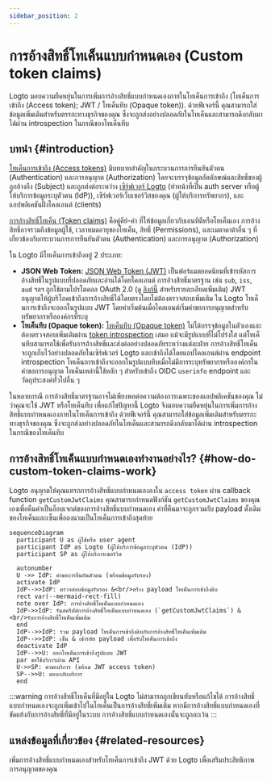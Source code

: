 ```yaml
---
sidebar_position: 2
---
```


# การอ้างสิทธิ์โทเค็นแบบกำหนดเอง (Custom token claims)

Logto มอบความยืดหยุ่นในการเพิ่มการอ้างสิทธิ์แบบกำหนดเองภายในโทเค็นการเข้าถึง (โทเค็นการเข้าถึง (Access token); JWT / โทเค็นทึบ (Opaque token)). ด้วยฟีเจอร์นี้ คุณสามารถใส่ข้อมูลเพิ่มเติมสำหรับตรรกะทางธุรกิจของคุณ ซึ่งจะถูกส่งอย่างปลอดภัยในโทเค็นและสามารถดึงกลับมาได้ผ่าน introspection ในกรณีของโทเค็นทึบ

## บทนำ \{#introduction}

[โทเค็นการเข้าถึง (Access tokens)](https://auth.wiki/access-token) มีบทบาทสำคัญในกระบวนการการยืนยันตัวตน (Authentication) และการอนุญาต (Authorization) โดยจะบรรจุข้อมูลอัตลักษณ์และสิทธิ์ของผู้ถูกอ้างถึง (Subject) และถูกส่งต่อระหว่าง [เซิร์ฟเวอร์ Logto](/concepts/core-service) (ทำหน้าที่เป็น auth server หรือผู้ให้บริการข้อมูลระบุตัวตน (IdP)), เซิร์ฟเวอร์เว็บเซอร์วิสของคุณ (ผู้ให้บริการทรัพยากร), และแอปพลิเคชันฝั่งไคลเอนต์ (clients)

[การอ้างสิทธิ์โทเค็น (Token claims)](https://auth.wiki/claim) คือคู่คีย์-ค่า ที่ให้ข้อมูลเกี่ยวกับเอนทิตีหรือโทเค็นเอง การอ้างสิทธิ์อาจรวมถึงข้อมูลผู้ใช้, เวลาหมดอายุของโทเค็น, สิทธิ์ (Permissions), และเมตาดาต้าอื่น ๆ ที่เกี่ยวข้องกับกระบวนการการยืนยันตัวตน (Authentication) และการอนุญาต (Authorization)

ใน Logto มีโทเค็นการเข้าถึงอยู่ 2 ประเภท:

- **JSON Web Token:** [JSON Web Token (JWT)](https://auth.wiki/jwt) เป็นฟอร์แมตยอดนิยมที่เข้ารหัสการอ้างสิทธิ์ในรูปแบบที่ปลอดภัยและอ่านได้โดยไคลเอนต์ การอ้างสิทธิ์มาตรฐาน เช่น `sub`, `iss`, `aud` ฯลฯ ถูกใช้ตามโปรโตคอล OAuth 2.0 (ดู [ลิงก์นี้](https://datatracker.ietf.org/doc/html/rfc7519#section-4) สำหรับรายละเอียดเพิ่มเติม) JWT อนุญาตให้ผู้บริโภคเข้าถึงการอ้างสิทธิ์ได้โดยตรงโดยไม่ต้องตรวจสอบเพิ่มเติม ใน Logto โทเค็นการเข้าถึงจะออกในรูปแบบ JWT โดยค่าเริ่มต้นเมื่อไคลเอนต์เริ่มคำขอการอนุญาตสำหรับทรัพยากรหรือองค์กรที่ระบุ
- **โทเค็นทึบ (Opaque token):** [โทเค็นทึบ (Opaque token)](http://localhost:3000/concepts/opaque-token) ไม่ได้บรรจุข้อมูลในตัวเองและต้องตรวจสอบเพิ่มเติมผ่าน [token introspection](https://auth.wiki/token-introspection) เสมอ แม้จะมีรูปแบบที่ไม่โปร่งใส แต่โทเค็นทึบสามารถใช้เพื่อรับการอ้างสิทธิ์และส่งต่ออย่างปลอดภัยระหว่างแต่ละฝ่าย การอ้างสิทธิ์โทเค็นจะถูกเก็บไว้อย่างปลอดภัยในเซิร์ฟเวอร์ Logto และเข้าถึงได้โดยแอปไคลเอนต์ผ่าน endpoint introspection โทเค็นการเข้าถึงจะออกในรูปแบบทึบเมื่อไม่มีการระบุทรัพยากรหรือองค์กรในคำขอการอนุญาต โทเค็นเหล่านี้ใช้หลัก ๆ สำหรับเข้าถึง OIDC `userinfo` endpoint และวัตถุประสงค์ทั่วไปอื่น ๆ

ในหลายกรณี การอ้างสิทธิ์มาตรฐานอาจไม่เพียงพอต่อความต้องการเฉพาะของแอปพลิเคชันของคุณ ไม่ว่าคุณจะใช้ JWT หรือโทเค็นทึบ เพื่อแก้ไขปัญหานี้ Logto จึงมอบความยืดหยุ่นในการเพิ่มการอ้างสิทธิ์แบบกำหนดเองภายในโทเค็นการเข้าถึง ด้วยฟีเจอร์นี้ คุณสามารถใส่ข้อมูลเพิ่มเติมสำหรับตรรกะทางธุรกิจของคุณ ซึ่งจะถูกส่งอย่างปลอดภัยในโทเค็นและสามารถดึงกลับมาได้ผ่าน introspection ในกรณีของโทเค็นทึบ

## การอ้างสิทธิ์โทเค็นแบบกำหนดเองทำงานอย่างไร? \{#how-do-custom-token-claims-work}

Logto อนุญาตให้คุณแทรกการอ้างสิทธิ์แบบกำหนดเองลงใน `access token` ผ่าน callback function `getCustomJwtClaims` คุณสามารถกำหนดฟังก์ชัน `getCustomJwtClaims` ของคุณเองเพื่อคืนค่าเป็นอ็อบเจกต์ของการอ้างสิทธิ์แบบกำหนดเอง ค่าที่คืนมาจะถูกรวมกับ payload ดั้งเดิมของโทเค็นและเซ็นเพื่อลงนามเป็นโทเค็นการเข้าถึงสุดท้าย

```mermaid
sequenceDiagram
  participant U as ผู้ใช้หรือ user agent
  participant IdP as Logto (ผู้ให้บริการข้อมูลระบุตัวตน (IdP))
  participant SP as ผู้ให้บริการเซอร์วิส

  autonumber
  U ->> IdP: คำขอการยืนยันตัวตน (พร้อมข้อมูลรับรอง)
  activate IdP
  IdP-->>IdP: ตรวจสอบข้อมูลรับรอง &<br/>สร้าง payload โทเค็นการเข้าถึงดิบ
  rect var(--mermaid-rect-fill)
  note over IdP: การอ้างสิทธิ์โทเค็นแบบกำหนดเอง
  IdP->>IdP: รันสคริปต์การอ้างสิทธิ์โทเค็นแบบกำหนดเอง (`getCustomJwtClaims`) &<br/>รับการอ้างสิทธิ์โทเค็นเพิ่มเติม
  end
  IdP-->>IdP: รวม payload โทเค็นการเข้าถึงดิบกับการอ้างสิทธิ์โทเค็นเพิ่มเติม
  IdP-->>IdP: เซ็น & เข้ารหัส payload เพื่อรับโทเค็นการเข้าถึง
  deactivate IdP
  IdP-->>U: ออกโทเค็นการเข้าถึงรูปแบบ JWT
  par ขอใช้บริการผ่าน API
  U->>SP: คำขอบริการ (พร้อม JWT access token)
  SP-->>U: ตอบกลับบริการ
  end
```

:::warning
การอ้างสิทธิ์โทเค็นที่มีอยู่ใน Logto ไม่สามารถถูกเขียนทับหรือแก้ไขได้ การอ้างสิทธิ์แบบกำหนดเองจะถูกเพิ่มเข้าไปในโทเค็นเป็นการอ้างสิทธิ์เพิ่มเติม หากมีการอ้างสิทธิ์แบบกำหนดเองที่ขัดแย้งกับการอ้างสิทธิ์ที่มีอยู่ในระบบ การอ้างสิทธิ์แบบกำหนดเองนั้นจะถูกละเว้น
:::

## แหล่งข้อมูลที่เกี่ยวข้อง \{#related-resources}

<Url href="https://blog.logto.io/glance-on-custom-jwt-access-token-claims">
  เพิ่มการอ้างสิทธิ์แบบกำหนดเองสำหรับโทเค็นการเข้าถึง JWT ด้วย Logto
  เพื่อเสริมประสิทธิภาพการอนุญาตของคุณ
</Url>
